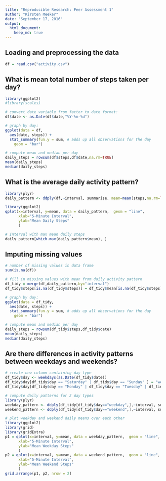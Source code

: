 ```yaml
---
title: "Reproducible Research: Peer Assessment 1"
author: "Kirsten Meeker"
date: "September 17, 2016"
output: 
  html_document:
    keep_md: true
---
```


## Loading and preprocessing the data
```r
df = read.csv("activity.csv")
```

## What is mean total number of steps taken per day?
```r
library(ggplot2)
#library(scales)

# convert date variable from factor to date format:
df$date <- as.Date(df$date,"%Y-%m-%d")

# graph by day:
ggplot(data = df,
  aes(date, steps)) +
  stat_summary(fun.y = sum, # adds up all observations for the day
    geom = "bar") 

# compute mean and median per day
daily_steps = rowsum(df$steps,df$date,na.rm=TRUE)
mean(daily_steps)
median(daily_steps)
```


## What is the average daily activity pattern?
```r
library(plyr)
daily_pattern <- ddply(df,~interval, summarise, mean=mean(steps,na.rm=TRUE))

library(ggplot2)
qplot(x=interval, y=mean, data = daily_pattern,  geom = "line",
      xlab="5-Minute Interval",
      ylab="Mean Daily Steps"
      )

# Interval with max mean daily steps
daily_pattern[which.max(daily_pattern$mean), ]
```


## Imputing missing values
```r
# number of missing values in data frame
sum(is.na(df))

# fill in missing values with mean from daily activity pattern
df_tidy = merge(df,daily_pattern,by="interval")
df_tidy$steps[is.na(df_tidy$steps)] = df_tidy$mean[is.na(df_tidy$steps)]

# graph by day:
ggplot(data = df_tidy,
  aes(date, steps)) +
  stat_summary(fun.y = sum, # adds up all observations for the day
    geom = "bar") 

# compute mean and median per day
daily_steps = rowsum(df_tidy$steps,df_tidy$date)
mean(daily_steps)
median(daily_steps)
```

## Are there differences in activity patterns between weekdays and weekends?
```r

# create new column containing day type
df_tidy$day <- weekdays(as.Date(df_tidy$date))
df_tidy$day[df_tidy$day == "Saturday" | df_tidy$day == "Sunday" ] = "weekend"
df_tidy$day[df_tidy$day == "Monday" | df_tidy$day == "Tuesday" | df_tidy$day == "Wednesday"| df_tidy$day == "Thursday"| df_tidy$day == "Friday"] = "weekday"

# compute daily patterns for 2 day types
library(plyr)
weekday_pattern <- ddply(df_tidy[df_tidy$day=="weekday",],~interval, summarise, mean=mean(steps,na.rm=TRUE))
weekend_pattern <- ddply(df_tidy[df_tidy$day=="weekend",],~interval, summarise, mean=mean(steps,na.rm=TRUE))

# plot weekday and weekend daily means over each other
library(ggplot2)
library(grid)
library(gridExtra)
p1 = qplot(x=interval, y=mean, data = weekday_pattern,  geom = "line",
      xlab="5-Minute Interval",
      ylab="Mean Weekday Steps"
      )
p2 = qplot(x=interval, y=mean, data = weekend_pattern,  geom = "line",
      xlab="5-Minute Interval",
      ylab="Mean Weekend Steps"
      )
grid.arrange(p1, p2, nrow = 2)

```
